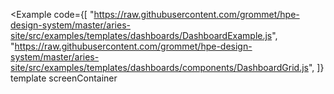 
<Example
   code={[
      "https://raw.githubusercontent.com/grommet/hpe-design-system/master/aries-site/src/examples/templates/dashboards/DashboardExample.js",  
      "https://raw.githubusercontent.com/grommet/hpe-design-system/master/aries-site/src/examples/templates/dashboards/components/DashboardGrid.js",
    ]}
    template
    screenContainer
>
  <TwoColumnStatusQuo />
</Example>
